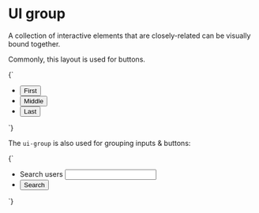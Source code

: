 
<Meta title="Organisms/UI group" />

# UI group

A collection of interactive elements that are closely-related can be visually bound together.

Commonly, this layout is used for buttons.

<Canvas>
  <Story name="UI group - buttons">
    {`
      <ul class="o-ui-group u-flex a-list-reset">
        <li>
          <button type="button" class="a-button a-button--secondary o-ui-group__item u-round-0-tr u-round-0-br">First</button>
        </li>
        <li>
          <button type="button" class="a-button a-button--secondary o-ui-group__item u-round-0">Middle</button>
        </li>
        <li>
          <button type="button" class="a-button a-button--secondary u-round-0-tl u-round-0-bl">Last</button>
        </li>
      </ul>
    `}
  </Story>
</Canvas>

The `ui-group` is also used for grouping inputs & buttons:

<Canvas>
  <Story name="UI group - input & button">
    {`
      <ul class="o-ui-group u-flex a-list-reset">
        <li class="u-flex">
          <label for="search_users" class="u-sr-only">Search users</label>
          <input type="search" id="search_users" class="o-ui-group__item u-round-0-tr u-round-0-br" />
        </li>
        <li class="u-flex">
          <button type="button" class="a-button a-button--secondary u-round-0-tl u-round-0-bl">Search</button>
        </li>
      </ul>
    `}
  </Story>
</Canvas>
